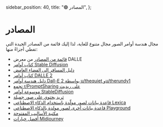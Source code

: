   sidebar_position: 40,
  title: "🟢 المصادر",
};

# المصادر

مجال هندسة أوامر الصور مجال متنوع للغاية، لذا إليك قائمة من المصادر الجيدة التي تغطي أجزاءً منها:

- [قائمة من المصادر](https://dallery.gallery/prompt-resources-tools-ai-art/) من معرض DALLE
- [كتاب أوامر Stable Diffusion](https://cdn.openart.ai/assets/Stable%20Diffusion%20Prompt%20Book%20From%20OpenArt%2010-28.pdf)
- [دليل المسافر إلى الفضاء الغامض](https://sweet-hall-e72.notion.site/A-Traveler-s-Guide-to-the-Latent-Space-85efba7e5e6a40e5bd3cae980f30235f)
- [كتاب أوامر DALLE 2](https://dallery.gallery/the-dalle-2-prompt-book/)
- [دليل هندسة أوامر Dall-E 2 بواسطة u/thequiet وu/therundy1](https://docs.google.com/document/d/11WlzjBT0xRpQhP9tFMtxzd0q6ANIdHPUBkMV-YB043U/edit)
- [تجمع r/PromptSharing على ريديت](https://www.reddit.com/r/PromptSharing/)
- [موسوعة أوامر StableDiffusion](https://www.reddit.com/r/StableDiffusion/wiki/tutorials)
- [ثريد يحتوي على صور جميلة](https://twitter.com/ivonatau/status/1605681809680830464)
- [قاعدة بيانات لصور مولّدة باستخدام الذكاء الاصطناعي Lexica](https://lexica.art/)
- [قاعدة بيانات أخرى لصور مولدة بالذكاء الاصطناعي Playground](https://playgroundai.com/)
- [مكتبة الأساليب المفتوحة](https://docs.google.com/spreadsheets/d/1cm6239gw1XvvDMRtazV6txa9pnejpKkM5z24wRhhFz0/edit#gid=1057933666)
- [أفضل خيارات Midjourney](https://pastebin.com/5Zsezviq)
